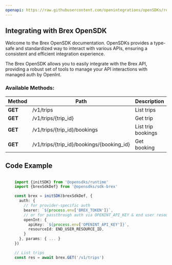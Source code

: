 ```yaml
---
openapi: https://raw.githubusercontent.com/openintegrations/openSDKs/refs/heads/main/sdks/sdk-brex/brex_travel.oas.json
---
```


## Integrating with Brex OpenSDK 

Welcome to the Brex OpenSDK documentation. OpenSDKs provides a type-safe and standardized way to interact with various APIs, ensuring a consistent and efficient integration experience.

The Brex OpenSDK allows you to easily integrate with the Brex API, providing a robust set of tools to manage your API interactions with managed auth by OpenInt. 

### Available Methods:

| Method | Path | Description |
|--------|------|-------------|
| **GET** | /v1/trips | List trips
| **GET** | /v1/trips/{trip_id} | Get trip
| **GET** | /v1/trips/{trip_id}/bookings | List trip bookings
| **GET** | /v1/trips/{trip_id}/bookings/{booking_id} | Get booking


## Code Example

```typescript

    import {initSDK} from '@opensdks/runtime'
    import {brexSdkDef} from '@opensdks/sdk-brex'

    const brex = initSDK(brexSdkDef, {
      auth: {
        // for provider-specific auth
        bearer: `${process.env['BREX_TOKEN']}`,
        // or for passthrough auth via OPENINT_API_KEY & end user resourceId
        openInt: {
          apiKey: `${process.env['OPENINT_API_KEY']}`,
          resourceId: END_USER_RESOURCE_ID,
        }
      }, params: { ... }
    })

    // List trips
    const res = await brex.GET('/v1/trips')
```
